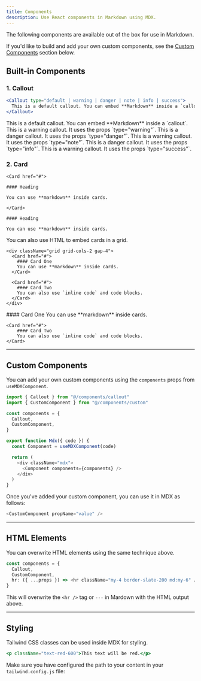 ```yaml
---
title: Components
description: Use React components in Markdown using MDX.
---
```


The following components are available out of the box for use in Markdown.

If you'd like to build and add your own custom components, see the [Custom Components](#custom-components) section below.

## Built-in Components

### 1. Callout

```jsx
<Callout type="default | warning | danger | note | info | success">
  This is a default callout. You can embed **Markdown** inside a `callout`.
</Callout>
```

<Callout>
    This is a default callout. You can embed **Markdown** inside a `callout`.
</Callout>

<Callout type="warning">
    This is a warning callout. It uses the props `type="warning"`.
</Callout>

<Callout type="danger">
    This is a danger callout. It uses the props `type="danger"`.
</Callout>

<Callout type="note">
    This is a warning callout. It uses the props `type="note"`.
</Callout>

<Callout type="info">
    This is a danger callout. It uses the props `type="info"`.
</Callout>

<Callout type="success">
    This is a warning callout. It uses the props `type="success"`.
</Callout>

### 2. Card

```mdx
<Card href="#">

#### Heading

You can use **markdown** inside cards.

</Card>
```

<Card href="#">

    #### Heading

    You can use **markdown** inside cards.

</Card>

You can also use HTML to embed cards in a grid.

```mdx
<div className="grid grid-cols-2 gap-4">
  <Card href="#">
    #### Card One 
    You can use **markdown** inside cards.
  </Card>

  <Card href="#">
    #### Card Two 
    You can also use `inline code` and code blocks.
  </Card>
</div>
```

<div className="grid grid-cols-2 gap-4">
    <Card href="#">
        #### Card One
        You can use **markdown** inside cards.
    </Card>

    <Card href="#">
        #### Card Two
        You can also use `inline code` and code blocks.
    </Card>
</div>

---

## Custom Components

You can add your own custom components using the `components` props from `useMDXComponent`.

```ts title="components/mdx.tsx" {2,6}
import { Callout } from "@/components/callout"
import { CustomComponent } from "@/components/custom"

const components = {
  Callout,
  CustomComponent,
}

export function Mdx({ code }) {
  const Component = useMDXComponent(code)

  return (
    <div className="mdx">
      <Component components={components} />
    </div>
  )
}
```

Once you've added your custom component, you can use it in MDX as follows:

```js
<CustomComponent propName="value" />
```

---

## HTML Elements

You can overwrite HTML elements using the same technique above.

```ts {4}
const components = {
  Callout,
  CustomComponent,
  hr: ({ ...props }) => <hr className="my-4 border-slate-200 md:my-6" />,
}
```

This will overwrite the `<hr />` tag or `---` in Mardown with the HTML output above.

---

## Styling

Tailwind CSS classes can be used inside MDX for styling.

```jsx
<p className="text-red-600">This text will be red.</p>
```

Make sure you have configured the path to your content in your `tailwind.config.js` file:

